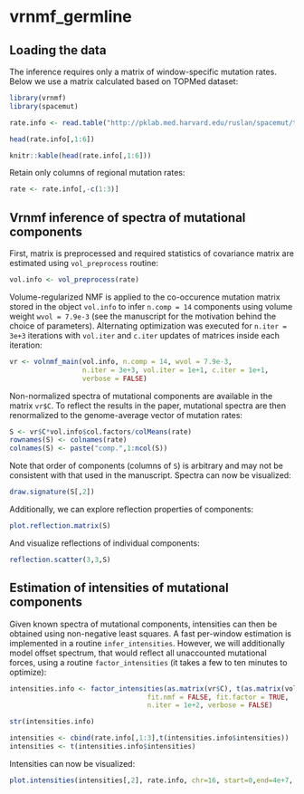 # vrnmf_germline

## Loading the data
The inference requires only a matrix of window-specific mutation rates. Below we use a matrix calculated based on TOPMed dataset:
```r
library(vrnmf)
library(spacemut)

rate.info <- read.table("http://pklab.med.harvard.edu/ruslan/spacemut/tracks/TOPMed_10kb.txt",header=TRUE)
```

```r
head(rate.info[,1:6])
```

```r
knitr::kable(head(rate.info[,1:6]))
```

Retain only columns of regional mutation rates:
```r
rate <- rate.info[,-c(1:3)]
```

## Vrnmf inference of spectra of mutational components

First, matrix is preprocessed and required statistics of covariance matrix are estimated using `vol_preprocess` routine:
```r
vol.info <- vol_preprocess(rate)
```


Volume-regularized NMF is applied to the co-occurence mutation matrix stored in the object `vol.info` to infer `n.comp = 14` components using volume weight `wvol = 7.9e-3` (see the manuscript for the motivation behind the choice of parameters). Alternating optimization was executed for `n.iter = 3e+3` iterations with `vol.iter` and `c.iter` updates of matrices inside each iteration:

```r
vr <- volnmf_main(vol.info, n.comp = 14, wvol = 7.9e-3,
                  n.iter = 3e+3, vol.iter = 1e+1, c.iter = 1e+1, 
                  verbose = FALSE)
```

Non-normalized spectra of mutational components are available in the matrix `vr$C`. To reflect the results in the paper, mutational spectra are then renormalized to the genome-average vector of mutation rates:

```r
S <- vr$C*vol.info$col.factors/colMeans(rate)
rownames(S) <- colnames(rate)
colnames(S) <- paste("comp.",1:ncol(S))
```

Note that order of components (columns of `S`) is arbitrary and may not be consistent with that used in the manuscript. 
Spectra can now be visualized:
```r
draw.signature(S[,2])
```

Additionally, we can explore reflection properties of components:
```r
plot.reflection.matrix(S)
```

And visualize reflections of individual components:
```r
reflection.scatter(3,3,S)
```

## Estimation of intensities of mutational components

Given known spectra of mutational components, intensities can then be obtained using non-negative least squares. A fast per-window estimation is implemented in a routine `infer_intensities`. However, we will additionally model offset spectrum, that would reflect all unaccounted mutational forces, using a routine `factor_intensities` (it takes a few to ten minutes to optimize):

```r
intensities.info <- factor_intensities(as.matrix(vr$C), t(as.matrix(vol.info$X.process)), 
                                  fit.nmf = FALSE, fit.factor = TRUE, 
                                  n.iter = 1e+2, verbose = FALSE) 
```

```r
str(intensities.info)
```

```r
intensities <- cbind(rate.info[,1:3],t(intensities.info$intensities))
intensities <- t(intensities.info$intensities)

```

Intensities can now be visualized:
```r
plot.intensities(intensities[,2], rate.info, chr=16, start=0,end=4e+7,  span.wind=30)
```

